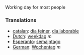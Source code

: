 Working day for most people

===Translations===

*[[catalan]]: [[dia feiner]], [[dia laborable]]
*[[Dutch]]: [[weekdag]] ''m''
*[[Esperanto]]: [[semajntago]]
*[[German]]: [[Wochentag]] ''m''